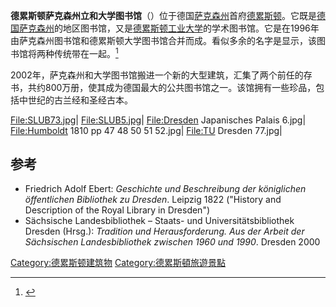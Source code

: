 {{Infobox library
| library_name       =德累斯顿萨克森州立和大学图书馆<br /><small>''Sächsische Landesbibliothek – <br>Staats- und Universitätsbibliothek Dresden<br>(SLUB)''</small>
| library_logo       = [[File:Logo_SLUB_2012.svg|200px]]
| image              = SLUB DRESDEN 10.jpg
| country            = [[德国|德国]]
| established        = 1556 、 1828
| location           = [[萨克森州|萨克森州]][[德累斯顿|德累斯顿]]
| collection_size    = 8,300,000
| website            = [http://www.slub-dresden.de/en/home/ www.slub-dresden.de]
}}

'''德累斯顿萨克森州立和大学图书馆'''（{{lang-de|Sächsische Landesbibliothek – Staats- und Universitätsbibliothek Dresden}}）位于德国[[萨克森州|萨克森州]]首府[[德累斯顿|德累斯顿]]。它既是[[德国|德国]][[萨克森州|萨克森州]]的地区图书馆，又是[[德累斯顿工业大学|德累斯顿工业大学]]的学术图书馆。它是在1996年由萨克森州图书馆和德累斯顿大学图书馆合并而成。看似多余的名字是显示，该图书馆将两种传统带在一起。<ref>{{Cite web |url=http://www.slub-dresden.de/fileadmin/groups/homepage/Dateien/Gesetze_SaechsLBG.pdf |title=Compare §1 (2) SächsLBG |access-date=2016-04-14 |archive-date=2015-09-24 |archive-url=https://web.archive.org/web/20150924102740/http://www.slub-dresden.de/fileadmin/groups/homepage/Dateien/Gesetze_SaechsLBG.pdf |dead-url=no }}</ref>

2002年，萨克森州和大学图书馆搬进一个新的大型建筑，汇集了两个前任的存书，共约800万册，使其成为德国最大的公共图书馆之一。该馆拥有一些珍品，包括中世纪的古兰经和圣经古本。

<gallery>
File:SLUB73.jpg|
File:SLUB5.jpg|
File:Dresden Japanisches Palais 6.jpg|
File:Humboldt 1810 pp 47 48 50 51 52.jpg|
File:TU Dresden 77.jpg|
</gallery>

== 参考 ==
{{reflist}}
*Friedrich Adolf Ebert: ''Geschichte und Beschreibung der königlichen öffentlichen Bibliothek zu Dresden''. Leipzig 1822 ("History and Description of the Royal Library in Dresden")
* Sächsische Landesbibliothek – Staats- und Universitätsbibliothek Dresden (Hrsg.): ''Tradition und Herausforderung. Aus der Arbeit der Sächsischen Landesbibliothek zwischen 1960 und 1990''. Dresden 2000 
{{coord|51|01|41|N|13|44|12|E|region:DE-SN_type:landmark|display=title}}

[[Category:德累斯顿建筑物|Category:德累斯顿建筑物]]
[[Category:德累斯頓旅遊景點|Category:德累斯頓旅遊景點]]